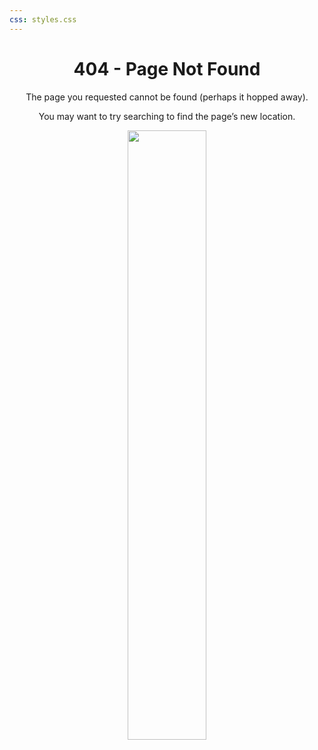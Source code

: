 ```yaml
---
css: styles.css
---
```



<center>
# 404 - Page Not Found

The page you requested cannot be found (perhaps it hopped away).

You may want to try searching to find the page's new location.


![](files/teaswamp_404.png){width=50%}

</center>

